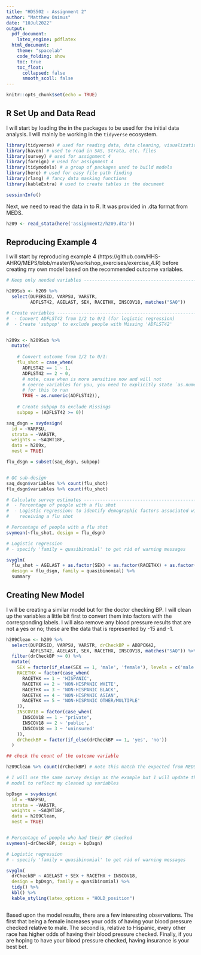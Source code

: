 ```yaml
---
title: "HDS502 - Assignment 2"
author: "Matthew Onimus"
date: "10Jul2022"
output:
  pdf_document:
    latex_engine: pdflatex
  html_document:
    theme: "spacelab"
    code_folding: show
    toc: true
    toc_float:
      collapsed: false
      smooth_scoll: false
---
```


```r
knitr::opts_chunk$set(echo = TRUE)
```

## R Set Up and Data Read

I will start by loading the in the packages to be used for the initial data analysis.  I will mainly be working in the `tidyverse` ecosystem.

```r
library(tidyverse) # used for reading data, data cleaning, visualizations
library(haven) # used to read in SAS, Strata, etc. files
library(survey) # used for assignment 4
library(foreign) # used for assignment 4
library(tidymodels) # a group of packages used to build models
library(here) # used for easy file path finding
library(rlang) # fancy data masking functions
library(kableExtra) # used to create tables in the document

sessionInfo()
```

Next, we need to read the data in to R.  It was provided in .dta format from MEDS.  

```r

h209 <- read_stata(here('assignment2/h209.dta'))


```

## Reproducing Example 4

I will start by reproducing example 4 (https://github.com/HHS-AHRQ/MEPS/blob/master/R/workshop_exercises/exercise_4.R) before creating my own model based on the recommended outcome variables.

```r

# Keep only needed variables --------------------------------------------------

h209Sub <- h209 %>%
  select(DUPERSID, VARPSU, VARSTR,
         ADFLST42, AGELAST, SEX, RACETHX, INSCOV18, matches("SAQ"))

# Create variables ------------------------------------------------------------
#  - Convert ADFLST42 from 1/2 to 0/1 (for logistic regression)
#  - Create 'subpop' to exclude people with Missing 'ADFLST42'


h209x <- h209Sub %>%
  mutate(
    
    # Convert outcome from 1/2 to 0/1:
    flu_shot = case_when(
      ADFLST42 == 1 ~ 1,
      ADFLST42 == 2 ~ 0,
      # note, case when is more sensitive now and will not 
      # coerce variables for you, you need to explicitly state `as.numeric` 
      # for this to run
      TRUE ~ as.numeric(ADFLST42)),
    
    # Create subpop to exclude Missings
    subpop = (ADFLST42 >= 0))

saq_dsgn = svydesign(
  id = ~VARPSU,
  strata = ~VARSTR,
  weights = ~SAQWT18F,
  data = h209x,
  nest = TRUE)

flu_dsgn = subset(saq_dsgn, subpop)


# QC sub-design
saq_dsgn$variables %>% count(flu_shot)
flu_dsgn$variables %>% count(flu_shot)

# Calculate survey estimates ---------------------------------------------------
#  - Percentage of people with a flu shot
#  - Logistic regression: to identify demographic factors associated with
#    receiving a flu shot  

# Percentage of people with a flu shot
svymean(~flu_shot, design = flu_dsgn)

# Logistic regression
# - specify 'family = quasibinomial' to get rid of warning messages

svyglm(
  flu_shot ~ AGELAST + as.factor(SEX) + as.factor(RACETHX) + as.factor(INSCOV18), 
  design = flu_dsgn, family = quasibinomial) %>%  
  summary

```

## Creating New Model

I will be creating a similar model but for the doctor checking BP.  I will clean up the variables a little bit first to convert them into factors with the corresponding labels.  I will also remove any blood pressure results that are not a yes or no; these are the data that is represented by -15 and -1.

```r

h209Clean <- h209 %>% 
  select(DUPERSID, VARPSU, VARSTR, drCheckBP = ADBPCK42,
         ADFLST42, AGELAST, SEX, RACETHX, INSCOV18, matches("SAQ")) %>% 
  filter(drCheckBP >= 0) %>% 
  mutate(
    SEX = factor(if_else(SEX == 1, 'male', 'female'), levels = c('male', 'female')),
    RACETHX = factor(case_when(
      RACETHX == 1 ~ 'HISPANIC',
      RACETHX == 2 ~ 'NON-HISPANIC WHITE',
      RACETHX == 3 ~ 'NON-HISPANIC BLACK',
      RACETHX == 4 ~ 'NON-HISPANIC ASIAN',
      RACETHX == 5 ~ 'NON-HISPANIC OTHER/MULTIPLE'
    )),
    INSCOV18 = factor(case_when(
      INSCOV18 == 1 ~ "private",
      INSCOV18 == 2 ~ 'public',
      INSCOV18 == 3 ~ 'uninsured'
    )),
    drCheckBP = factor(if_else(drCheckBP == 1, 'yes', 'no'))
  )

## check the count of the outcome variable

h209Clean %>% count(drCheckBP) # note this match the expected from MEDS (https://meps.ahrq.gov/mepsweb/data_stats/download_data_files_codebook.jsp?PUFId=H209&varName=ADBPCK42)

# I will use the same survey design as the example but I will update the 
# model to reflect my cleaned up variables

bpDsgn = svydesign(
  id = ~VARPSU,
  strata = ~VARSTR,
  weights = ~SAQWT18F,
  data = h209Clean,
  nest = TRUE)


# Percentage of people who had their BP checked
svymean(~drCheckBP, design = bpDsgn)

# Logistic regression
# - specify 'family = quasibinomial' to get rid of warning messages

svyglm(
  drCheckBP ~ AGELAST + SEX + RACETHX + INSCOV18, 
  design = bpDsgn, family = quasibinomial) %>%  
  tidy() %>% 
  kbl() %>%
  kable_styling(latex_options = "HOLD_position")



```

Based upon the model results, there are a few interesting observations.  The first that being a female increases your odds of having your blood pressure checked relative to male.  The second is, relative to Hispanic, every other race has higher odds of having their blood pressure checked.  Finally, if you are hoping to have your blood pressure checked, having insurance is your best bet.
